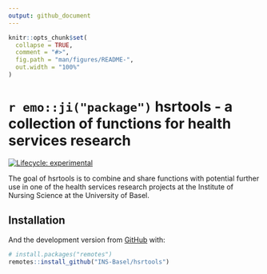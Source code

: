 ```yaml
---
output: github_document
---
```


<!-- README.md is generated from README.Rmd. Please edit that file -->

```r
knitr::opts_chunk$set(
  collapse = TRUE,
  comment = "#>",
  fig.path = "man/figures/README-",
  out.width = "100%"
)
```

# `r emo::ji("package")` hsrtools - a collection of functions for health services research

<!-- badges: start -->
[![Lifecycle: experimental](https://img.shields.io/badge/lifecycle-experimental-orange.svg)](https://www.tidyverse.org/lifecycle/#experimental)
<!-- badges: end -->

The goal of hsrtools is to combine and share functions with potential further use in one of the health services research projects at 
the Institute of Nursing Science at the University of Basel. 

## Installation

And the development version from [GitHub](https://github.com/) with:

```r
# install.packages("remotes")
remotes::install_github("INS-Basel/hsrtools")
``` 


